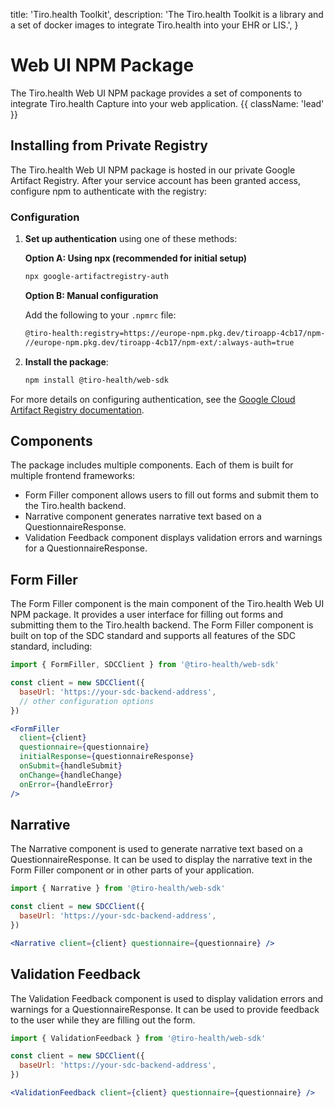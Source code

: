   title: 'Tiro.health Toolkit',
  description:
    'The Tiro.health Toolkit is a library and a set of docker images to integrate Tiro.health into your EHR or LIS.',
}

# Web UI NPM Package

The Tiro.health Web UI NPM package provides a set of components to integrate Tiro.health Capture into your web application. {{ className: 'lead' }}

## Installing from Private Registry

The Tiro.health Web UI NPM package is hosted in our private Google Artifact Registry. After your service account has been granted access, configure npm to authenticate with the registry:

### Configuration

1. **Set up authentication** using one of these methods:

   **Option A: Using npx (recommended for initial setup)**
   ```bash
   npx google-artifactregistry-auth
   ```

   **Option B: Manual configuration**
   
   Add the following to your `.npmrc` file:
   ```bash
   @tiro-health:registry=https://europe-npm.pkg.dev/tiroapp-4cb17/npm-ext/
   //europe-npm.pkg.dev/tiroapp-4cb17/npm-ext/:always-auth=true
   ```

2. **Install the package**:
   ```bash
   npm install @tiro-health/web-sdk
   ```

For more details on configuring authentication, see the [Google Cloud Artifact Registry documentation](https://cloud.google.com/artifact-registry/docs/nodejs/store-nodejs#config).

## Components

The package includes multiple components. Each of them is built for multiple frontend frameworks:

-  Form Filler component allows users to fill out forms and submit them to the Tiro.health backend.
-  Narrative component generates narrative text based on a QuestionnaireResponse.
-  Validation Feedback component displays validation errors and warnings for a QuestionnaireResponse.



## Form Filler

The Form Filler component is the main component of the Tiro.health Web UI NPM package. It provides a user interface for filling out forms and submitting them to the Tiro.health backend. The Form Filler component is built on top of the SDC standard and supports all features of the SDC standard, including:

```jsx
import { FormFiller, SDCClient } from '@tiro-health/web-sdk'

const client = new SDCClient({
  baseUrl: 'https://your-sdc-backend-address',
  // other configuration options
})

<FormFiller
  client={client}
  questionnaire={questionnaire}
  initialResponse={questionnaireResponse}
  onSubmit={handleSubmit}
  onChange={handleChange}
  onError={handleError}
/>
```

## Narrative

The Narrative component is used to generate narrative text based on a QuestionnaireResponse. It can be used to display the narrative text in the Form Filler component or in other parts of your application.

```jsx
import { Narrative } from '@tiro-health/web-sdk'

const client = new SDCClient({
  baseUrl: 'https://your-sdc-backend-address',
})

<Narrative client={client} questionnaire={questionnaire} />
```

## Validation Feedback

The Validation Feedback component is used to display validation errors and warnings for a QuestionnaireResponse. It can be used to provide feedback to the user while they are filling out the form.

```jsx
import { ValidationFeedback } from '@tiro-health/web-sdk'

const client = new SDCClient({
  baseUrl: 'https://your-sdc-backend-address',
})

<ValidationFeedback client={client} questionnaire={questionnaire} />
```
